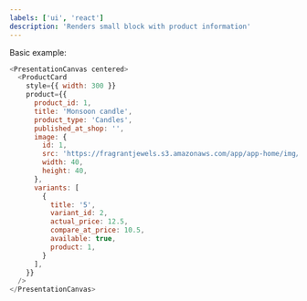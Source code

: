 ```yaml
---
labels: ['ui', 'react']
description: 'Renders small block with product information'
---
```



Basic example:
```js live
<PresentationCanvas centered>
  <ProductCard
    style={{ width: 300 }}
    product={{
      product_id: 1,
      title: 'Monsoon candle',
      product_type: 'Candles',
      published_at_shop: '',
      image: {
        id: 1, 
        src: 'https://fragrantjewels.s3.amazonaws.com/app/app-home/img/ic-img.jpg',
        width: 40,
        height: 40,
      },
      variants: [
        {
          title: '5',
          variant_id: 2,
          actual_price: 12.5,
          compare_at_price: 10.5,
          available: true,
          product: 1,
        }
      ],
    }}
  />
</PresentationCanvas>
















```